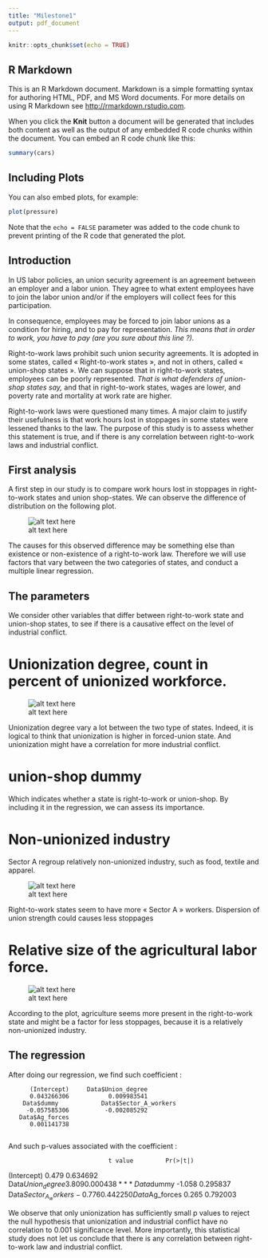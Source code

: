 ```yaml
---
title: "Milestone1"
output: pdf_document
---
```


```r
knitr::opts_chunk$set(echo = TRUE)
```

## R Markdown

This is an R Markdown document. Markdown is a simple formatting syntax for authoring HTML, PDF, and MS Word documents. For more details on using R Markdown see <http://rmarkdown.rstudio.com>.

When you click the **Knit** button a document will be generated that includes both content as well as the output of any embedded R code chunks within the document. You can embed an R code chunk like this:

```r
summary(cars)
```

## Including Plots

You can also embed plots, for example:

```r
plot(pressure)
```

Note that the `echo = FALSE` parameter was added to the code chunk to prevent printing of the R code that generated the plot.

## Introduction

In US labor policies, an union security agreement is an agreement between an employer and a labor union. They agree to what extent employees have to join the labor union and/or if the employers will collect fees for this participation.

 In consequence, employees may be forced to join labor unions as a condition for hiring, and to pay for representation. _This means that in order to work, you have to pay (are you sure about this line ?)._
 
Right-to-work laws prohibit such union security agreements. It is adopted in some states, called « Right-to-work states », and not in others, called « union-shop states ».
We can suppose that in right-to-work states, employees can be poorly represented. _That is what defenders of union-shop states say,_ and that in right-to-work states, wages are lower, and poverty rate and mortality at work rate are higher.

Right-to-work laws were questioned many times. A major claim to justify their usefulness is that work hours lost in stoppages in some states were lessened thanks to the law.
The purpose of this study is to assess whether this statement is true, and if there is any correlation between right-to-work laws and industrial conflict.

## First analysis

A first step in our study is to compare work hours lost in stoppages in right-to-work states and union shop-states. We can observe the difference of distribution on the following plot.
 
![alt text here](Graphes/conflict_versus_dummy.png)

The causes for this observed difference may be something else than existence or non-existence of a right-to-work law. Therefore we will use factors that vary between the two categories of states, and conduct a multiple linear regression.

## The parameters

We consider other variables that differ between right-to-work state and union-shop states, to see if there is a causative effect on the level of industrial conflict.

# Unionization degree, count in percent of unionized workforce.
 
![alt text here](Graphes/union_versus_dummy.png)

Unionization degree vary a lot between the two type of states.
Indeed, it is logical to think that unionization is higher in forced-union state.
And unionization might have a correlation for more industrial conflict.

# union-shop dummy

Which indicates whether a state is right-to-work or union-shop. By including it in the regression, we can assess its importance.

# Non-unionized industry
Sector A regroup relatively non-unionized industry, such as food, textile and apparel.
 
![alt text here](Graphes/sectorA_versus_dummy.png)

Right-to-work states seem to have more « Sector A » workers.
Dispersion of union strength could causes less stoppages

# Relative size of the agricultural labor force.
 
![alt text here](Graphes/Ag_versus_dummy.png)

According to the plot, agriculture seems more present in the right-to-work state and might be a factor for less stoppages, because it is a relatively non-unionized industry.

## The regression

After doing our regression, we find such coefficient :
 
          (Intercept)     Data$Union_degree 
          0.043266306           0.009983541 
        Data$dummy            Data$Sector_A_workers 
         -0.057585306          -0.002085292 
       Data$Ag_forces 
          0.001141738 
          
And such p-values associated with the coefficient : 

                     		 	t value 		Pr(>|t|)    
(Intercept)            		 0.479 		0.634692    
Data$Union_degree      	 3.809 		0.000438 ***
Data$dummy             		-1.058 		0.295837    
Data$Sector_A_workers 	 -0.776 	0.442250    
Data$Ag_forces        		  0.265 	0.792003 

We observe that only unionization has sufficiently small p values to reject the null hypothesis that unionization and industrial conflict have no correlation to 0.001 significance level.
More importantly, this statistical study does not let us conclude that there is any correlation between right-to-work law and industrial conflict.

